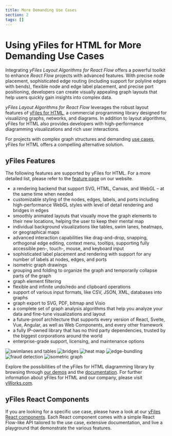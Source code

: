 ```yaml
---
title: More Demanding Use Cases
section: 2
tags: []
---
```


# Using yFiles for HTML for More Demanding Use Cases

Integrating *yFiles Layout Algorithms for React Flow* offers a powerful toolkit to enhance *React Flow* projects
with advanced features. With precise node placement, sophisticated edge routing (including support for polyline
edges with bends), flexible node and edge label placement, and precise port positioning, developers can create visually
appealing graph layouts that help users quickly gain insights into complex data.

*yFiles Layout Algorithms for React Flow* leverages the robust layout features of [yFiles for HTML](https://www.yworks.com/products/yfiles-for-html), a commercial
programming library designed for visualizing graphs, networks, and diagrams. In addition to layout algorithms,
yFiles for HTML also provides developers with high-performance diagramming visualizations and rich user interactions.

For projects with complex graph structures and demanding [use cases](https://www.yworks.com/use-cases), yFiles for HTML offers a compelling
alternative solution.


## yFiles Features

The following features are supported by yFiles for HTML. For a more detailed list, please refer to the
[feature page](https://www.yworks.com/products/yfiles/features) on our website.

- a rendering backend that support SVG, HTML, Canvas, and WebGL – at the same time when needed
- customizable styling of the nodes, edges, labels, and ports including high-performance WebGL styles with level of detail rendering and bridges in edges
- smoothly animated layouts that visually move the graph elements to their new locations, helping the user to keep their mental map
- individual background visualizations like tables, swim lanes, heatmaps, or geographical maps
- advanced interaction capabilities like drag-and-drop, snapping, orthogonal edge editing, context menu, tooltips, supporting fully accessible pen-, touch-, mouse, and keyboard input
- sophisticated label placement and rendering with support for any number of labels at nodes, edges, and ports
- isometric graph drawings
- grouping and folding to organize the graph and temporarily collapse parts of the graph
- graph element filtering
- flexible and infinite undo/redo and clipboard operations
- support of various input formats, like CSV, JSON, XML, databases into graphs
- graph export to SVG, PDF, bitmap and Visio
- a complete set of graph analysis algorithms that help you analyze your data and fine-tune visualizations and layout
- a future-proof architecture that supports every version of React, Svelte, Vue, Angular, as well as Web Components, and every other framework
- a fully IP-owned library that has no third party dependencies, trusted by the biggest corporations around the world
- enterprise-grade support, licensing, and maintenance options

<div style={{display: 'flex', flexDirection: 'row', flexWrap: 'wrap', gap: '10px', justifyContent: 'center', margin: '40px 0'}}>
  <img src={`${import.meta.env.BASE_URL}/swimlanes-and-tables.svg`} style={{maxWidth: "320px", objectFit: "cover"}} alt="swimlanes and tables"></img>
  <img src={`${import.meta.env.BASE_URL}/bridges.svg`} style={{maxWidth: "320px", objectFit: "cover"}} alt="bridges"></img>
  <img src={`${import.meta.env.BASE_URL}/process-mining.png`} style={{maxWidth: "320px", objectFit: "cover"}} alt="heat map"></img>
  <img src={`${import.meta.env.BASE_URL}/edge-bundling.png`} style={{maxWidth: "320px", objectFit: "cover"}} alt="edge-bundling"></img>
  <img src={`${import.meta.env.BASE_URL}/fraud-detection.png`} style={{maxWidth: "320px", objectFit: "cover"}} alt="fraud detection"></img>
  <img src={`${import.meta.env.BASE_URL}/isometric.png`} style={{maxWidth: "320px", objectFit: "cover"}} alt="isometric graph"></img>
</div>

Explore the possibilities of the yFiles for HTML diagramming library by browsing through
[our demos](https://www.yworks.com/products/yfiles/demos) and the [documentation](https://docs.yworks.com/yfileshtml/#/home).
For further information about yFiles for HTML and our company, please visit [yWorks.com](https://www.yworks.com).

## yFiles React Components

If you are looking for a specific use case, please have a look at our [yFiles React components](https://www.yworks.com/yfiles-react-components). Each React
component comes with a simple React Flow-like API tailored to the use case, extensive documentation, and live
a playground that demonstrate the various features.